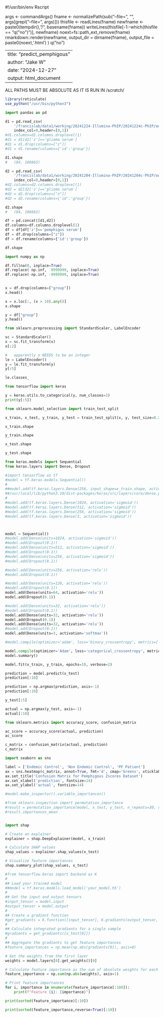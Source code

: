#!/usr/bin/env Rscript

args <- commandArgs()
fname <- normalizePath(sub("--file=", "", args[grepl("--file=", args)]))
thisfile <- readLines(fname)
newfname <- paste0(tempdir(), "/", basename(fname))
writeLines(thisfile[-1:-which(thisfile == "q(\"no\")")], newfname)
noext=fs::path_ext_remove(fname)
rmarkdown::render(newfname, output_dir = dirname(fname), output_file = paste0(noext,'.html') )
q("no")




---
title: "predict_pemphigous"
author: "Jake W"
date: "2024-12-27"
output: html_document
---


ALL PATHS MUST BE ABSOLUTE AS IT IS RUN IN /scratch/




```r

library(reticulate)
use_python("/usr/bin/python3")
```

```python
import pandas as pd
```


```python
d1 = pd.read_csv(
	'/francislab/data1/working/20241224-Illumina-PhIP/20241224c-PhIP/out.menpem.multiz/Zscores.minimums.filtered.csv',
	index_col=0,header=[0,1])
#d1.columns=d1.columns.droplevel(1)
#d1 = d1[d1['z']=='glioma serum']
#d1 = d1.drop(columns=["z"])
#d1 = d1.rename(columns={'id':'group'})

d1.shape
#	(84, 106663)
```

```python
d2 = pd.read_csv(
	'/francislab/data1/working/20241204-Illumina-PhIP/20241204c-PhIP/out.menpem.multiz/Zscores.minimums.filtered.csv',
	index_col=0,header=[0,1])
#d2.columns=d2.columns.droplevel(1)
#d2 = d2[d2['z']=='glioma serum']
#d2 = d2.drop(columns=["z"])
#d2 = d2.rename(columns={'id':'group'})

d2.shape
#	(84, 106663)
```

```python
df = pd.concat([d1,d2])
df.columns=df.columns.droplevel(1)
df = df[df['z']=='pemphigus serum']
df = df.drop(columns=["z"])
df = df.rename(columns={'id':'group'})

df.shape
```

```python
import numpy as np
```


```python

df.fillna(0, inplace=True)
df.replace( np.inf,  9999999, inplace=True)
df.replace(-np.inf, -9999999, inplace=True)
 
```



```python
x = df.drop(columns=["group"])
x.head()
```

```python
x = x.loc[:, (x > 10).any()]
x.shape
```


```python
y = df["group"]
y.head()
```

```python
from sklearn.preprocessing import StandardScaler, LabelEncoder
```


```python
sc = StandardScaler()
x = sc.fit_transform(x)
x[:2]
```



```python
#	apparently y NEEDS to be an integer
le = LabelEncoder()
y = le.fit_transform(y)
y[:5]
```


```python
le.classes_
```


```python
from tensorflow import keras
```


```python
y = keras.utils.to_categorical(y, num_classes=3)
print(y[:5])
```

```python
from sklearn.model_selection import train_test_split

x_train, x_test, y_train, y_test = train_test_split(x, y, test_size=0.20, shuffle=True)
```

```python
x_train.shape
```

```python
y_train.shape
```

```python
x_test.shape
```

```python
y_test.shape
```


```python
from keras.models import Sequential
from keras.layers import Dense, Dropout
```



```python
#import tensorflow as tf
#model = tf.keras.models.Sequential()
#
##model.add(tf.keras.layers.Dense(256, input_shape=x_train.shape, activation='sigmoid'))
##/usr/local/lib/python3.10/dist-packages/keras/src/layers/core/dense.py:87: UserWarning: Do not pass an `input_shape`/`input_dim` argument to a layer. When using Sequential models, prefer using an `Input(shape)` object as the first layer in the model instead.
#
#model.add(tf.keras.layers.Dense(1024, activation='sigmoid'))
#model.add(tf.keras.layers.Dense(512, activation='sigmoid'))
#model.add(tf.keras.layers.Dense(256, activation='sigmoid'))
#model.add(tf.keras.layers.Dense(1, activation='sigmoid'))



model = Sequential()
#model.add(Dense(units=1024, activation='sigmoid'))
#model.add(Dropout(0.1))
#model.add(Dense(units=512, activation='sigmoid'))
#model.add(Dropout(0.1))
#model.add(Dense(units=256, activation='sigmoid'))
#model.add(Dropout(0.1))

#model.add(Dense(units=256, activation='relu'))
#model.add(Dropout(0.1))

#model.add(Dense(units=128, activation='relu'))
#model.add(Dropout(0.1))
model.add(Dense(units=64, activation='relu'))
model.add(Dropout(0.1))

#model.add(Dense(units=32, activation='relu'))
#model.add(Dropout(0.1))
model.add(Dense(units=32, activation='relu'))
model.add(Dropout(0.1))
model.add(Dense(units=32, activation='relu'))
#model.add(Dropout(0.1))
model.add(Dense(units=3, activation='softmax'))

```



```python
#model.compile(optimizer='adam', loss='binary_crossentropy', metrics=['accuracy'])

model.compile(optimizer='Adam', loss='categorical_crossentropy', metrics=['accuracy'])
model.summary()
```

```python
model.fit(x_train, y_train, epochs=10, verbose=2)
```


```python
prediction = model.predict(x_test)
prediction[:10]
```


```python
prediction = np.argmax(prediction, axis=-1)
prediction[:10]
```



```python
y_test[:5]
```

```python
actual = np.argmax(y_test, axis=-1)
actual[:10]
```


```python
from sklearn.metrics import accuracy_score, confusion_matrix

```


```python
ac_score = accuracy_score(actual, prediction)
ac_score
```



```python
c_matrix = confusion_matrix(actual, prediction)
c_matrix
```



```python
import seaborn as sns
```


```python
label = ['Endemic Control', 'Non Endemic Control', 'PF Patient']
ax = sns.heatmap(c_matrix, annot=True, fmt='d', cmap='Greens', xticklabels=label, yticklabels=label)
ax.set_title('Confusion Matrix for Pemphigous Zscores Dataset')
ax.set_xlabel('prediction', fontsize=14)
ax.set_ylabel('actual', fontsize=14)
```



```python

#model.make_inspector().variable_importances() 

#from sklearn.inspection import permutation_importance
#result = permutation_importance(model, x_test, y_test, n_repeats=30, random_state=0)
#result.importances_mean


import shap

# Create an explainer
explainer = shap.DeepExplainer(model, x_train) 

# Calculate SHAP values
shap_values = explainer.shap_values(x_test) 

# Visualize feature importances
shap.summary_plot(shap_values, x_test) 

```


```python

#from tensorflow.keras import backend as K 
#
## Load your trained model
##model = tf.keras.models.load_model('your_model.h5')
#
## Get the input and output tensors
#input_tensor = model.input 
#output_tensor = model.output 
#
## Create a gradient function
#get_gradients = K.function([input_tensor], K.gradients(output_tensor, input_tensor))
#
## Calculate integrated gradients for a single sample
#gradients = get_gradients([x_test[0]]) 
#
## Aggregate the gradients to get feature importances
#feature_importances = np.mean(np.abs(gradients[0]), axis=0) 

```

```python

# Get the weights from the first layer
weights = model.layers[0].get_weights()[0]

# Calculate feature importance as the sum of absolute weights for each feature
feature_importance = np.sum(np.abs(weights), axis=1)

# Print feature importances
for i, importance in enumerate(feature_importance[:100]):
    print(f"Feature {i}: {importance}")
```



```python
print(sorted(feature_importance)[:10])
```



```python
print(sorted(feature_importance,reverse=True)[:10])
```




